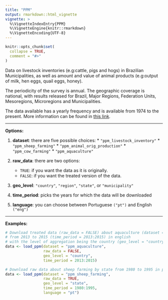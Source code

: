---
title: "PPM"
output: rmarkdown::html_vignette
vignette: >
  %\VignetteIndexEntry{PPM}
  %\VignetteEngine{knitr::rmarkdown}
  %\VignetteEncoding{UTF-8}
---

```{r, include = FALSE}
knitr::opts_chunk$set(
  collapse = TRUE,
  comment = "#>"
)
```

Data on livestock inventories (e.g:cattle, pigs and hogs) in Brazilian Municipalities, as well as amount and value of animal products (e.g:output of milk, hen eggs, quail eggs, honey).

The periodicity of the survey is annual. The geographic coverage is national, with results released for Brazil, Major Regions, Federation Units, Mesoregions, Microregions and Municipalities.

The data available has a yearly frequency and is available from 1974 to the present. More information can be found in [this link](https://www.ibge.gov.br/en/statistics/economic/agriculture-forestry-and-fishing/17353-municipal-livestock-production.html?=&t=o-que-e).

***
**Options:**

  1. **dataset**: there are five possible choices:
    * `"ppm_livestock_inventory"`
    * `"ppm_sheep_farming"`
    * `"ppm_animal_orig_production"`
    * `"ppm_cow_farming"`
    * `"ppm_aquaculture"`

  2. **raw_data**: there are two options:
      * `TRUE`: if you want the data as it is originally.
      * `FALSE`: if you want the treated version of the data. 
      
  3. **geo_level**: `"country"`, `"region"`, `"state"`, or `"municipality"`    
  
  4. **time_period**: picks the years for which the data will be downloaded

  5. **language**: you can choose between Portuguese `("pt")` and English `("eng")`
  
***

**Examples:**

```{r eval=FALSE}
# Download treated data (raw_data = FALSE) about aquaculture (dataset = "ppm_aquaculture") 
# from 2013 to 2015 (time_period = 2013:2015) in english
# with the level of aggregation being the country (geo_level = "country"). 
data <- load_ppm(dataset = "ppm_aquaculture", 
                 raw_data = FALSE, 
                 geo_level = "country", 
                 time_period = 2013:2015)

# Download raw data about sheep farming by state from 1980 to 1995 in portuguese (language = "pt")
data <- load_ppm(dataset = "ppm_sheep_farming", 
                 raw_data = TRUE, 
                 geo_level = "state", 
                 time_period = 1980:1995, 
                 language = "pt")
```
